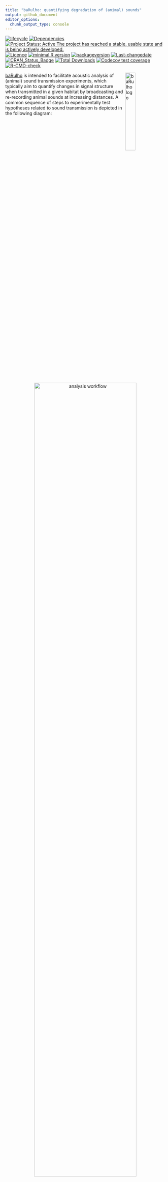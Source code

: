 ```yaml
---
title: "baRulho: quantifying degradation of (animal) sounds"
output: github_document
editor_options: 
  chunk_output_type: console
---
```


<!-- README.md is generated from README.Rmd. Please edit that file -->

<!-- badges: start -->
[![lifecycle](https://img.shields.io/badge/lifecycle-maturing-brightgreen.svg)](https://lifecycle.r-lib.org/articles/stages.html) [![Dependencies](https://tinyverse.netlify.com/badge/baRulho)](https://cran.r-project.org/package=baRulho) [![Project Status: Active The project has reached a stable, usable state and is being actively developed.](https://www.repostatus.org/badges/latest/active.svg)](https://www.repostatus.org/#active) [![Licence](https://img.shields.io/badge/https://img.shields.io/badge/licence-GPL--2-blue.svg)](https://www.gnu.org/licenses/gpl-3.0.en.html) [![minimal R version](https://img.shields.io/badge/R%3E%3D-`r strsplit(gsub("depends: R \\(|\\)", "", grep("^DEPENDS", ignore.case = TRUE, readLines(con = "./DESCRIPTION"), value = TRUE), ignore.case = TRUE), ",")[[1]][1]`-6666ff.svg)](https://cran.r-project.org/) [![packageversion](https://img.shields.io/badge/Package%20version-`r gsub("version: |version:", "", grep("^version", ignore.case = TRUE, readLines(con = "./DESCRIPTION"), value = TRUE), ignore.case = TRUE)`-orange.svg?style=flat-square)](commits/develop) [![Last-changedate](https://img.shields.io/badge/last%20change-`r gsub('-', '--', Sys.Date())`-yellowgreen.svg)](/commits/master) [![CRAN_Status_Badge](https://www.r-pkg.org/badges/version/baRulho)](https://cran.r-project.org/package=baRulho)
[![Total Downloads](https://cranlogs.r-pkg.org/badges/grand-total/baRulho)](https://cranlogs.r-pkg.org/badges/grand-total/baRulho)
[![Codecov test coverage](https://codecov.io/gh/maRce10/baRulho/branch/master/graph/badge.svg)](https://app.codecov.io/gh/maRce10/baRulho?branch=master)
[![R-CMD-check](https://github.com/maRce10/baRulho/actions/workflows/R-CMD-check.yaml/badge.svg)](https://github.com/maRce10/baRulho/actions/workflows/R-CMD-check.yaml)
<!-- badges: end -->

<img src="man/figures/baRulho_sticker.png" alt="baRulho logo" align="right" width = "25%" height="25%"/>

[baRulho](https://cran.r-project.org/package=baRulho) is intended to facilitate acoustic analysis of (animal) sound transmission experiments, which typically aim to quantify changes in signal structure when transmitted in a given habitat by broadcasting and re-recording animal sounds at increasing distances. A common sequence of steps to experimentally test hypotheses related to sound transmission is depicted in the following diagram:

 <center><img src="man/figures/analysis_workflow.jpg" alt="analysis workflow" width="80%"></center>

&nbsp;

[baRulho](https://marce10.github.io/baRulho/) offers functions for critical steps in this workflow (those in black, including 'checks') that required acoustic data manipulation and analysis.

The main features of the package are:

 - The use of loops to apply tasks through sounds referenced in a selection table (sensu [warbleR](https://cran.r-project.org/package=warbleR))
 - The production of image files with graphic representations of sound in time and/or frequency that let users verify acoustic analyses 
 - The use of annotation tables as the object format to input acoustic data and annotations and to output results 
 - The use of parallelization to distribute tasks among several cores to improve computational efficiency


[baRulho](https://marce10.github.io/baRulho/) builds upon functions and data formats from the [warbleR](https://cran.r-project.org/package=warbleR) and [seewave](https://cran.r-project.org/package=seewave) packages, so some experience with these packages is advised.

Take a look at the vignettes for an overview of the main features of the packages:

- [Align test sounds](https://marce10.github.io/baRulho/articles/align_test_sounds.html)
- [Quantify degradation](https://marce10.github.io/baRulho/articles/quantify_degradation.html)

## Installing baRulho

Install/load the package from CRAN as follows:

```r

# From CRAN would be
# install.packages("baRulho")

# load package
library(baRulho)
```

To install the latest developmental version from [github](https://github.com/) you will need the R package [remotes](https://cran.r-project.org/package=remotes):

```r

# From github
remotes::install_github("maRce10/baRulho")

# load package
library(baRulho)
```

Further system requirements due to the dependency [seewave](https://rug.mnhn.fr/seewave/) may be needed. Take a look a [this link]( https://rug.mnhn.fr/seewave/inst.html) for instruction on how to install/troubleshoot these external dependencies. 

## Other packages

The packages [seewave](https://cran.r-project.org/package=seewave) and  [tuneR](https://cran.r-project.org/package=seewave) provide a huge variety of functions for acoustic analysis and manipulation. They moslty works on wave objects already imported into the R environment. The package [warbleR](https://cran.r-project.org/package=warbleR) provides functions to visualize and measure sounds alreay referenced in annotation tables, similar to [baRulho](https://marce10.github.io/baRulho/). The package [Rraven](https://cran.r-project.org/package=Rraven) facilitates the exchange of data between R and [Raven sound analysis software](https://ravensoundsoftware.com) ([Cornell Lab of Ornithology](https://www.birds.cornell.edu/home)) and can be very helpful for incorporating Raven as the annotating tool into acoustic analysis workflow in R. The package [ohun](https://github.com/ropensci/ohun) works on automated detection of sound events, providing functions to diagnose and optimize detection routines.


## Citation

Please cite [baRulho](https://marce10.github.io/baRulho/) as follows:

Araya-Salas, M. (2020), *baRulho: quantifying degradation of (animal) acoustic signals in R*. R package version 1.0.0.

## References

1.  Dabelsteen, T., Larsen, O. N., & Pedersen, S. B. (1993). *Habitat-induced degradation of sound signals: Quantifying the effects of communication sounds and bird location on blur ratio, excess attenuation, and signal-to-noise ratio in blackbird song*. The Journal of the Acoustical Society of America, 93(4), 2206.

2.  Marten, K., & Marler, P. (1977). *Sound transmission and its significance for animal vocalization*. Behavioral Ecology and Sociobiology, 2(3), 271-290.

3.  Morton, E. S. (1975). *Ecological sources of selection on avian sounds*. The American Naturalist, 109(965), 17-34.
